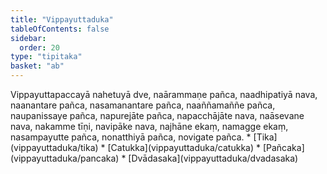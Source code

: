 ```yaml
---
title: "Vippayuttaduka"
tableOfContents: false
sidebar:
  order: 20
type: "tipitaka"
basket: "ab"
---
```



<DynamicBreadcrumb />

<Division number="79">

<Paragraph number="337">
Vippayuttapaccayā nahetuyā dve, naārammaṇe pañca, naadhipatiyā nava, naanantare pañca, nasamanantare pañca, naaññamaññe pañca, naupanissaye pañca, napurejāte pañca, napacchājāte nava, naāsevane nava, nakamme tīṇi, navipāke nava, najhāne ekaṃ, namagge ekaṃ, nasampayutte pañca, nonatthiyā pañca, novigate pañca.

</Paragraph>
</Division>

<TableOfContents>
* [Tika](vippayuttaduka/tika)
* [Catukka](vippayuttaduka/catukka)
* [Pañcaka](vippayuttaduka/pancaka)
* [Dvādasaka](vippayuttaduka/dvadasaka)
</TableOfContents>